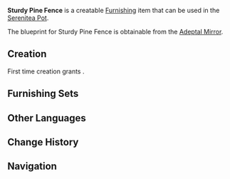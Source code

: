 {{Furnishing Infobox
|id             = 374102
|image          = Item Sturdy Pine Fence.png
|category       = Outdoor Furnishing
|subcategory    = Fence
|rarity         = 2
|adeptal_energy = 30
|load           = 35
|reduced_load   = 24
|description    = A fence made from the wood of the pine tree, it has been constructed in such a way that it will bend just a little when struck, but not break.<br />It is said that this method of binding pine has been handed down from Outrider to Outrider, emphasizing the need to "win via wisdom."
|blueprint      = Adeptal Mirror
|adeptal mirror = 3
}}
'''Sturdy Pine Fence''' is a creatable [[Furnishing]] item that can be used in the [[Serenitea Pot]].

The blueprint for Sturdy Pine Fence is obtainable from the [[Adeptal Mirror]].

==Creation==
First time creation grants {{Item|Trust|24|x=30}}.
{{Recipe
|type = Creation
|time = 12h
|Pine Wood = 4
|sort = Pine Wood
}}

==Furnishing Sets==
{{Craft Usage}}

==Other Languages==
{{Other Languages
|default_hidden = 1
|en      = Sturdy Pine Fence
|zhs     = 卸力的松木围栏
|zhs_rm  = Xièlì de Sōngmù Wéilán
|zht     = 卸力的松木圍欄
|zht_rm  = Xièlì de Sōngmù Wéilán
|ja      = 力流しの松の柵
|ja_rm   = Chikara Nagashi no Matsu no Saku{{Assumed}}
|ko      = 낡은 소나무 울타리
|ko_rm   = 
|es      = Valla de pino resistente
|fr      = Clôture résistante en pin
|ru      = Прочный сосновый забор
|th      = รั้วไม้สนแข็งแรง
|th_rm   = 
|vi      = Hàng Rào Gỗ Thông
|de      = Stabiler Kiefernzaun
|id      = Pagar Kokoh Kayu Pinus
|pt      = Cerca de Pinheiro Resistente
}}

==Change History==
{{Change History|1.5}}

==Navigation==
{{Furnishing Navbox/Exterior|Outdoor Furnishing}}